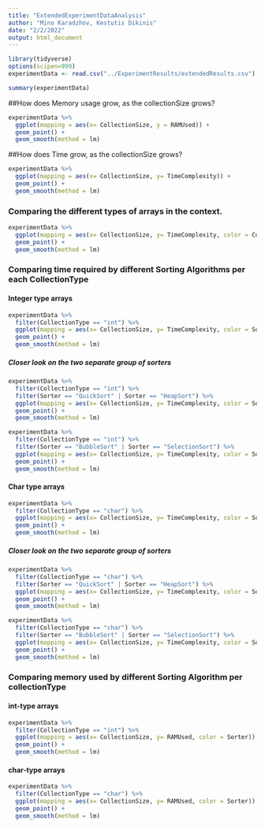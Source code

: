 ```yaml
---
title: "ExtendedExperimentDataAnalysis"
author: "Mino Karadzhov, Kestutis Dikinis"
date: "2/2/2022"
output: html_document
---
```


```r
library(tidyverse)
options(scipen=999)
experimentData <- read.csv("../ExperimentResults/extendedResults.csv")
```

```r
summary(experimentData)
```

##How does Memory usage grow, as the collectionSize grows?
```r
experimentData %>%
  ggplot(mapping = aes(x= CollectionSize, y = RAMUsed)) +
  geom_point() + 
  geom_smooth(method = lm)
```
##How does Time grow, as the collectionSize grows?
```r
experimentData %>%
  ggplot(mapping = aes(x= CollectionSize, y= TimeComplexity)) +
  geom_point() +
  geom_smooth(method = lm)
```
### Comparing the different types of arrays in the context.
```r
experimentData %>%
  ggplot(mapping = aes(x= CollectionSize, y= TimeComplexity, color = CollectionType)) +
  geom_point() +
  geom_smooth(method = lm)
```
### Comparing time required by different Sorting Algorithms per each CollectionType
#### Integer type arrays
```r
experimentData %>%
  filter(CollectionType == "int") %>%
  ggplot(mapping = aes(x= CollectionSize, y= TimeComplexity, color = Sorter)) +
  geom_point() +
  geom_smooth(method = lm)
```
##### Closer look on the two separate group of sorters
```r
experimentData %>%
  filter(CollectionType == "int") %>%
  filter(Sorter == "QuickSort" | Sorter == "HeapSort") %>% 
  ggplot(mapping = aes(x= CollectionSize, y= TimeComplexity, color = Sorter)) +
  geom_point() +
  geom_smooth(method = lm)
```
```r
experimentData %>%
  filter(CollectionType == "int") %>%
  filter(Sorter == "BubbleSort" | Sorter == "SelectionSort") %>% 
  ggplot(mapping = aes(x= CollectionSize, y= TimeComplexity, color = Sorter)) +
  geom_point() +
  geom_smooth(method = lm)
```

#### Char type arrays
```r
experimentData %>%
  filter(CollectionType == "char") %>%
  ggplot(mapping = aes(x= CollectionSize, y= TimeComplexity, color = Sorter)) +
  geom_point() +
  geom_smooth(method = lm)
```
##### Closer look on the two separate group of sorters
```r
experimentData %>%
  filter(CollectionType == "char") %>%
  filter(Sorter == "QuickSort" | Sorter == "HeapSort") %>% 
  ggplot(mapping = aes(x= CollectionSize, y= TimeComplexity, color = Sorter)) +
  geom_point() +
  geom_smooth(method = lm)
```
```r
experimentData %>%
  filter(CollectionType == "char") %>%
  filter(Sorter == "BubbleSort" | Sorter == "SelectionSort") %>% 
  ggplot(mapping = aes(x= CollectionSize, y= TimeComplexity, color = Sorter)) +
  geom_point() +
  geom_smooth(method = lm)
```

### Comparing memory used by different Sorting Algorithm per collectionType
#### int-type arrays
```r
experimentData %>%
  filter(CollectionType == "int") %>%
  ggplot(mapping = aes(x= CollectionSize, y= RAMUsed, color = Sorter)) +
  geom_point() +
  geom_smooth(method = lm)
```
#### char-type arrays
```r
experimentData %>%
  filter(CollectionType == "char") %>%
  ggplot(mapping = aes(x= CollectionSize, y= RAMUsed, color = Sorter)) +
  geom_point() +
  geom_smooth(method = lm)
```



